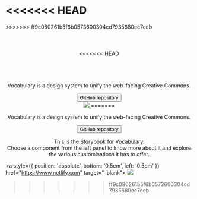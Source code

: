 
<<<<<<< HEAD
<Meta title="VOCABULARY/Intro"/>
=======
<Meta title="Vocabulary/Introduction" />
>>>>>>> ff9c080261b5f6b0573600304cd7935680ec7eeb

<center>
  <svg width="250" height="41" viewBox="0 0 250 41" xmlns="http://www.w3.org/2000/svg" class="has-text-black">
    <use href="logos/products/vocabulary.svg#vocabulary"></use>
  </svg>

<<<<<<< HEAD
<center>
<svg width="250" height="41" viewBox="0 0 250 41" xmlns="http://www.w3.org/2000/svg" class="has-text-black">
<use href="logos/products/vocabulary.svg#vocabulary"></use>
</svg>

<p class="text-normal">
        Vocabulary is a design system to unify the web-facing Creative Commons.
      </p>

<a href="https://github.com/creativecommons/vocabulary" target="_blank">
        <button class="button is-primary">GitHub repository</button>
      </a>
</center>

<a class="netlify" href="https://www.netlify.com" target="_blank">
      <img src="https://www.netlify.com/img/global/badges/netlify-light.svg"/>
    </a>
=======
  <p class="text-normal">
    Vocabulary is a design system to unify the web-facing Creative Commons.
  </p>

  <a href="https://github.com/creativecommons/vocabulary" target="_blank">
    <button class="button is-primary">GitHub repository</button>
  </a>

  <p class="text-normal">
    This is the Storybook for Vocabulary.<br/>
    Choose a component from the left panel to know more about it and explore the various customisations it has to offer.
  </p>
</center>

<a style={{ position: 'absolute', bottom: '0.5em', left: '0.5em' }} href="https://www.netlify.com" target="_blank">
  <img src="https://www.netlify.com/img/global/badges/netlify-light.svg"/>
</a>
>>>>>>> ff9c080261b5f6b0573600304cd7935680ec7eeb

